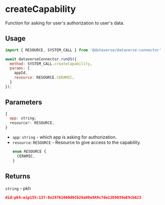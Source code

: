 # createCapability

Function for asking for user's authorization to user's data.

## Usage

```js
import { RESOURCE, SYSTEM_CALL } from '@dataverse/dataverse-connector'

await dataverseConnector.runOS({
  method: SYSTEM_CALL.createCapability,
  params: {
    appId,
    resource: RESOURCE.CERAMIC,
  }
});
```

## Parameters
```js
{
  app: string;
  resource?: RESOURCE;
}
```
- `app`: `string` - which app is asking for authorization.
- `resource`: `RESOURCE` - Resource to give access to the capability.
  ```js
  enum RESOURCE {
    CERAMIC,
  }
  ```

## Returns
`string` - pkh
```json
did:pkh:eip155:137:0x29761660d6Cb26a08e9A9c7de12E0038eE9cb623
```
